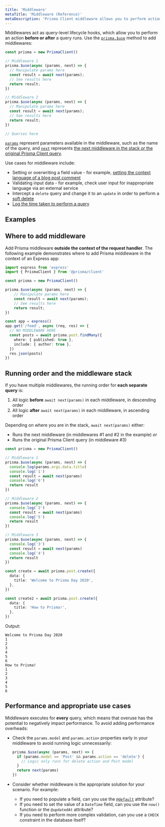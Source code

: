 ```yaml
---
title: 'Middleware'
metaTitle: 'Middleware (Reference)'
metaDescription: 'Prisma Client middleware allows you to perform actions before or after any query on any model with the prisma.$use method.'
---
```


<TopBlock>

Middlewares act as query-level lifecycle hooks, which allow you to perform an action **before or after** a query runs. Use the [`prisma.$use`](../../../../reference/api-reference/prisma-client-reference#use) <span class="api"></span> method to add middlewares:

```ts highlight=4-9,12-17;normal
const prisma = new PrismaClient()

// Middleware 1
prisma.$use(async (params, next) => {
  // Manipulate params here
  const result = await next(params);
  // See results here
  return result;
})

// Middleware 2
prisma.$use(async (params, next) => {
  // Manipulate params here
  const result = await next(params);
  // See results here
  return result;
})

// Queries here
```

[`params`](../../../../reference/api-reference/prisma-client-reference#params) <span class="api"></span> represent parameters available in the middleware, such as the name of the query, and [`next`](../../../../reference/api-reference/prisma-client-reference#next) <span class="api"></span> represents [the next middleware in the stack _or_ the original Prisma Client query](#running-order-and-the-middleware-stack).

Use cases for middleware include:

- Setting or overwriting a field value - for example, [setting the context language of a blog post comment](session-data-middleware)
- Validating input data - for example, check user input for inappropriate language via an external service
- Intercept a `delete` query and change it to an `update` in order to perform a [soft delete](soft-delete-middleware)
- [Log the time taken to perform a query](logging-middleware)

</TopBlock>

## Examples

<Subsections />

## Where to add middleware

Add Prisma middleware **outside the context of the request handler**. The following example demonstrates where to add Prisma middleware in the context of an Express app:

```ts highlight=6-11;normal
import express from 'express'
import { PrismaClient } from '@prisma/client'

const prisma = new PrismaClient()

prisma.$use(async (params, next) => {
    // Manipulate params here
    const result = await next(params);
    // See results here
    return result;
})

const app = express()
app.get('/feed', async (req, res) => {
  // NO MIDDLEWARE HERE
  const posts = await prisma.post.findMany({
    where: { published: true },
    include: { author: true },
  })
  res.json(posts)
})
```

## Running order and the middleware stack

If you have multiple middlewares, the running order for **each separate query** is:

1. All logic **before** `await next(params)` in each middleware, in descending order
2. All logic **after** `await next(params)` in each middleware, in ascending order

Depending on where you are in the stack, `await next(params)` either:

* Runs the next middleware (in middlewares #1 and #2 in the example) _or_
* Runs the original Prisma Client query (in middleware #3)

```ts
const prisma = new PrismaClient()

// Middleware 1
prisma.$use(async (params, next) => {
  console.log(params.args.data.title)
  console.log('1')
  const result = await next(params)
  console.log('6')
  return result
})

// Middleware 2
prisma.$use(async (params, next) => {
  console.log('2')
  const result = await next(params)
  console.log('5')
  return result
})

// Middleware 3
prisma.$use(async (params, next) => {
  console.log('3')
  const result = await next(params)
  console.log('4')
  return result
})

const create = await prisma.post.create({
  data: {
    title: 'Welcome to Prisma Day 2020',
  },
})

const create2 = await prisma.post.create({
  data: {
    title: 'How to Prisma!',
  },
})
```

Output:

```no-lines
Welcome to Prisma Day 2020
1
2
3
4
5
6
How to Prisma!
1
2
3
4
5
6
```

## Performance and appropriate use cases

Middleware executes for **every** query, which means that overuse has the potential to negatively impact performance. To avoid adding performance overheads:

- Check the `params.model` and `params.action` properties early in your middleware to avoid running logic unnecessarily:

  ```ts
  prisma.$use(async (params, next) => {
    if (params.model == 'Post' && params.action == 'delete') {
      // Logic only runs for delete action and Post model
    }
    return next(params)
  })
  ```

- Consider whether middleware is the appropriate solution for your scenario. For example:

  - If you need to populate a field, can you use the [`@default`](../../../../reference/api-reference/prisma-schema-reference#default) attribute?
  - If you need to set the value of a `DateTime` field, can you use the `now()` function or the `@updatedAt` attribute?
  - If you need to perform more complex validation, can you use a `CHECK` constraint in the database itself?
